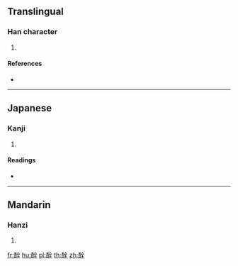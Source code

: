 {{character info/new}}
==Translingual==

===Han character===
{{Han char|rn=164|rad=酉|as=06|sn=13|four=|canj=MWOMG}}

# {{defn|Han|sort=酉06}}

====References====
* {{Han ref|kx=1282.240|dkj=39849|hdz=63581.060|uh=916B|ud=37227}}

----

==Japanese==

===Kanji===
{{ja-kanji|grade=|rs=酉06}}

# {{defn|lang=ja|sort=酉06}}

====Readings====
* {{ja-readings|on=[[せつ]] (setsu), [[せち]] (sechi)|kun=[[しほずけ]] (shihozuke)|nanori=}}

----

==Mandarin==

===Hanzi===
{{cmn-hanzi|pin=[[chóng]] ([[chong2]]), [[chuò]] ([[chuo4]]), [[dòng]] ([[dong4]])|wg=ch'ung<sup>2</sup>, ch'o<sup>4</sup>, tung<sup>4</sup>}}

# {{defn|lang=cmn|sort=酉06}}

[[fr:酫]]
[[hu:酫]]
[[pl:酫]]
[[th:酫]]
[[zh:酫]]